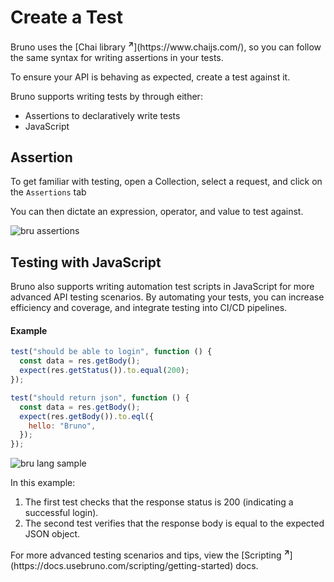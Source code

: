 
# Create a Test

<Callout type="info">
  Bruno uses the [Chai library <strong><sup>↗</sup></strong>](https://www.chaijs.com/), so you can follow the same syntax for writing
  assertions in your tests.
</Callout>

To ensure your API is behaving as expected, create a test against it.

Bruno supports writing tests by through either:

- Assertions to declaratively write tests
- JavaScript

## Assertion

To get familiar with testing, open a Collection, select a request, and click on the `Assertions` tab

You can then dictate an expression, operator, and value to test against.

![bru assertions](/screenshots/get-started/bruno-basics/create_test/bru_test_assert.webp)

## Testing with JavaScript

Bruno also supports writing automation test scripts in JavaScript for more advanced API testing scenarios. By automating your tests, you can increase efficiency and coverage, and integrate testing into CI/CD pipelines.

#### Example

```js copy
test("should be able to login", function () {
  const data = res.getBody();
  expect(res.getStatus()).to.equal(200);
});

test("should return json", function () {
  const data = res.getBody();
  expect(res.getBody()).to.eql({
    hello: "Bruno",
  });
});
```

![bru lang sample](/screenshots/test-script.webp)

In this example:

1. The first test checks that the response status is 200 (indicating a successful login).
2. The second test verifies that the response body is equal to the expected JSON object.

<Callout type="info">
  For more advanced testing scenarios and tips, view the
  [Scripting <strong><sup>↗</sup></strong>](https://docs.usebruno.com/scripting/getting-started) docs.
</Callout>
